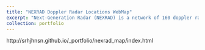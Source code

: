 ```yaml
---
title: "NEXRAD Doppler Radar Locations WebMap"
excerpt: "Next-Generation Radar (NEXRAD) is a network of 160 doppler radars operated by the National Weather Service. Most are in the United States and Territories, but there are 4 located in Japan, South Korea, and Portugal. NEXRAD radars detect wind and precipitation utilizng radar technology, and produces a map depicting patterns in precipitation or wind. Data from [Wikipedia](https://en.wikipedia.org/wiki/NEXRAD)<br/><img src='/images/LabNexrad.jpg'>"
collection: portfolio
---
```

http://srhjhnsn.github.io/_portfolio/nexrad_map/index.html
